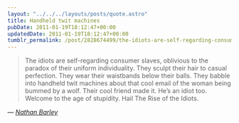 ```yaml
---
layout: "../../../layouts/posts/quote.astro"
title: Handheld twit machines
pubDate: 2011-01-19T18:12:47+00:00
updatedDate: 2011-01-19T18:12:47+00:00
tumblr_permalink: /post/2828674499/the-idiots-are-self-regarding-consumer-slaves
---
```


> The idiots are self-regarding consumer slaves, oblivious to the paradox of their uniform individuality. They sculpt their hair to casual perfection. They wear their waistbands below their balls. They babble into handheld twit machines about that cool email of the woman being bummed by a wolf. Their cool friend made it. He’s an idiot too. Welcome to the age of stupidity. Hail The Rise of the Idiots.

— <cite>[_Nathan Barley_](https://tvtropes.org/pmwiki/pmwiki.php/Series/NathanBarley)</cite>
